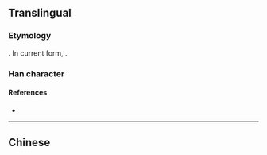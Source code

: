 {{also|嫗}}
{{character info/new}}
==Translingual==

===Etymology===
{{Han simp|嫗|f=區|t=区}}. In current form, {{Han compound|女|t1=woman|区|ls=psc|c1=s|c2=p}}.

===Han character===
{{Han char|rn=38|rad=女|as=04|sn=7|four=|canj=VSK|ids=⿰女区}}

====References====
* {{Han ref|kx=0257.101|hdz=21030.020|uh=59AA|ud=22954}}

----

==Chinese==
{{zh-see|嫗}}